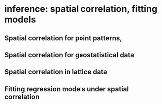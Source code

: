 # inference: spatial correlation, fitting models

## Spatial correlation for point patterns, 


## Spatial correlation for geostatistical data

## Spatial correlation in lattice data

## Fitting regression models under spatial correlation
